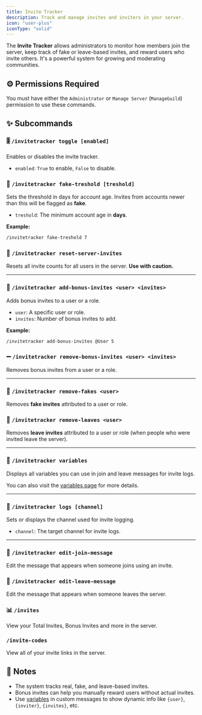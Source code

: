 ```yaml
---
title: Invite Tracker
description: Track and manage invites and inviters in your server.
icon: "user-plus"
iconType: "solid"
---
```


The **Invite Tracker** allows administrators to monitor how members join the server, keep track of fake or leave-based invites, and reward users who invite others. It's a powerful system for growing and moderating communities.

## ⚙️ Permissions Required
You must have either the `Administrator` or `Manage Server` (`ManageGuild`) permission to use these commands.

## ✨ Subcommands

### 🎚️ `/invitetracker toggle [enabled]`
Enables or disables the invite tracker.

- `enabled`: `True` to enable, `False` to disable.

### 🧪 `/invitetracker fake-treshold [treshold]`
Sets the threshold in days for account age. Invites from accounts newer than this will be flagged as **fake**.

- `treshold`: The minimum account age in **days**.

**Example:**  
```sh
/invitetracker fake-treshold 7
````

### 🧹 `/invitetracker reset-server-invites`

Resets all invite counts for all users in the server. **Use with caution.**

---

### 🎁 `/invitetracker add-bonus-invites <user> <invites>`

Adds bonus invites to a user or a role.

* `user`: A specific user or role.
* `invites`: Number of bonus invites to add.

**Example:**

```sh
/invitetracker add-bonus-invites @User 5
```

### ➖ `/invitetracker remove-bonus-invites <user> <invites>`

Removes bonus invites from a user or a role.

---

### 🚫 `/invitetracker remove-fakes <user>`

Removes **fake invites** attributed to a user or role.

### 🚪 `/invitetracker remove-leaves <user>`

Removes **leave invites** attributed to a user or role (when people who were invited leave the server).

---

### 📄 `/invitetracker variables`

Displays all variables you can use in join and leave messages for invite logs.

You can also visit the [variables page](/variables#invite-tracker-variables) for more details.

---

### 📢 `/invitetracker logs [channel]`

Sets or displays the channel used for invite logging.

* `channel`: The target channel for invite logs.

---

### 📝 `/invitetracker edit-join-message`

Edit the message that appears when someone joins using an invite.

### 📝 `/invitetracker edit-leave-message`

Edit the message that appears when someone leaves the server.

### 📊 `/invites`

View your Total Invites, Bonus Invites and more in the server.

### `/invite-codes`

View all of your invite links in the server.

## 🔔 Notes

* The system tracks real, fake, and leave-based invites.
* Bonus invites can help you manually reward users without actual invites.
* Use [variables](/variables#invite-tracker-variables) in custom messages to show dynamic info like `{user}`, `{inviter}`, `{invites}`, etc.